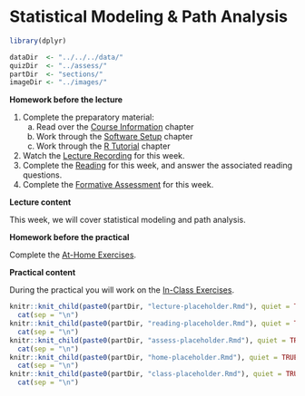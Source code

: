 # Statistical Modeling & Path Analysis

```r
library(dplyr)

dataDir  <- "../../../data/"
quizDir  <- "../assess/"
partDir  <- "sections/"
imageDir <- "../images/"
```

**Homework before the lecture**

1. Complete the preparatory material:
    a. Read over the [Course Information](index.html) chapter
    a. Work through the [Software Setup](software-setup.html) chapter
    a. Work through the [R Tutorial](r-tutorial.html) chapter
1. Watch the [Lecture Recording](lecture-1.html) for this week.
1. Complete the [Reading](reading-1.html) for this week, and answer the associated 
reading questions.
1. Complete the [Formative Assessment](formative-assessment-1.html) for this week.

**Lecture content**

This week, we will cover statistical modeling and path analysis.

**Homework before the practical**

Complete the [At-Home Exercises](at-home-exercises-1.html). 

**Practical content**

During the practical you will work on the [In-Class Exercises](in-class-exercises-1.html).

<!------------------------------------------------------------------------------
```r
knitr::knit_child(paste0(partDir, "w1_lecture.Rmd"), quiet = TRUE) %>%
  cat(sep = "\n")
knitr::knit_child(paste0(partDir, "w1_reading.Rmd"), quiet = TRUE) %>%
  cat(sep = "\n")
knitr::knit_child(paste0(partDir, "w1_assess.Rmd"), quiet = TRUE) %>%
  cat(sep = "\n")
knitr::knit_child(paste0(partDir, "w1_home.Rmd"), quiet = TRUE) %>%
  cat(sep = "\n")
knitr::knit_child(paste0(partDir, "w1_class.Rmd"), quiet = TRUE) %>%
  cat(sep = "\n")
```
------------------------------------------------------------------------------->

```r
knitr::knit_child(paste0(partDir, "lecture-placeholder.Rmd"), quiet = TRUE) %>%
  cat(sep = "\n")
knitr::knit_child(paste0(partDir, "reading-placeholder.Rmd"), quiet = TRUE) %>%
  cat(sep = "\n")
knitr::knit_child(paste0(partDir, "assess-placeholder.Rmd"), quiet = TRUE) %>%
  cat(sep = "\n")
knitr::knit_child(paste0(partDir, "home-placeholder.Rmd"), quiet = TRUE) %>%
  cat(sep = "\n")
knitr::knit_child(paste0(partDir, "class-placeholder.Rmd"), quiet = TRUE) %>%
  cat(sep = "\n")
```
